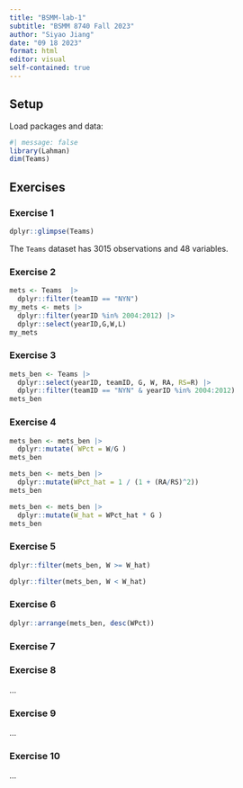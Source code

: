 ```yaml
---
title: "BSMM-lab-1"
subtitle: "BSMM 8740 Fall 2023"
author: "Siyao Jiang"
date: "09 18 2023"
format: html
editor: visual
self-contained: true
---
```


## Setup

Load packages and data:

```r
#| message: false
library(Lahman)
dim(Teams)
```

## Exercises

### Exercise 1

```r
dplyr::glimpse(Teams)
```

The `Teams` dataset has 3015 observations and 48 variables.

### Exercise 2

```r
mets <- Teams  |> 
  dplyr::filter(teamID == "NYN")
my_mets <- mets |> 
  dplyr::filter(yearID %in% 2004:2012) |> 
  dplyr::select(yearID,G,W,L)
my_mets
```

### Exercise 3

```r
mets_ben <- Teams |>
  dplyr::select(yearID, teamID, G, W, RA, RS=R) |>
  dplyr::filter(teamID == "NYN" & yearID %in% 2004:2012)
mets_ben
```

### Exercise 4

```r
mets_ben <- mets_ben |>
  dplyr::mutate( WPct = W/G )
mets_ben
```

```r
mets_ben <- mets_ben |>
  dplyr::mutate(WPct_hat = 1 / (1 + (RA/RS)^2))
mets_ben
```

```r
mets_ben <- mets_ben |>
  dplyr::mutate(W_hat = WPct_hat * G )
mets_ben
```

### Exercise 5

```r
dplyr::filter(mets_ben, W >= W_hat)
```

```r
dplyr::filter(mets_ben, W < W_hat)
```

### Exercise 6

```r
dplyr::arrange(mets_ben, desc(WPct))
```

### Exercise 7

### Exercise 8

...

### Exercise 9

...

### Exercise 10

...
